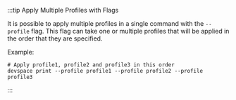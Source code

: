 :::tip Apply Multiple Profiles with Flags

It is possible to apply multiple profiles in a single command with the `--profile` flag. This flag can take one or multiple profiles that will be applied in the order that they are specified.

Example:
```
# Apply profile1, profile2 and profile3 in this order
devspace print --profile profile1 --profile profile2 --profile profile3
```

:::